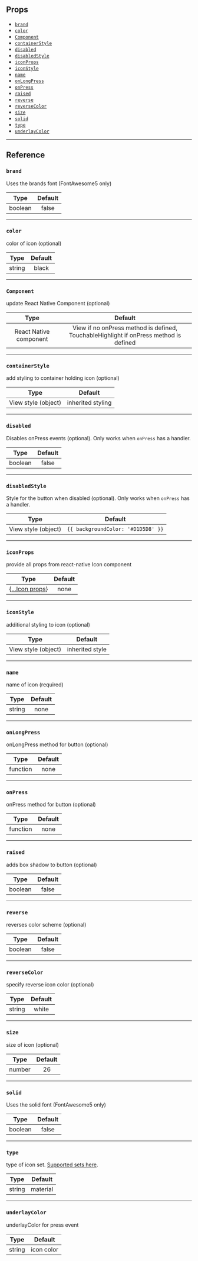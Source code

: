 ## Props

- [`brand`](#brand)
- [`color`](#color)
- [`Component`](#Component)
- [`containerStyle`](#containerstyle)
- [`disabled`](#disabled)
- [`disabledStyle`](#disabledstyle)
- [`iconProps`](#iconprops)
- [`iconStyle`](#iconstyle)
- [`name`](#name)
- [`onLongPress`](#onlongpress)
- [`onPress`](#onpress)
- [`raised`](#raised)
- [`reverse`](#reverse)
- [`reverseColor`](#reversecolor)
- [`size`](#size)
- [`solid`](#solid)
- [`type`](#type)
- [`underlayColor`](#underlaycolor)

---

## Reference

### `brand`

Uses the brands font (FontAwesome5 only)

|  Type   | Default |
| :-----: | :-----: |
| boolean |  false  |

---

### `color`

color of icon (optional)

|  Type  | Default |
| :----: | :-----: |
| string |  black  |

---

### `Component`

update React Native Component (optional)

|          Type          |                                        Default                                        |
| :--------------------: | :-----------------------------------------------------------------------------------: |
| React Native component | View if no onPress method is defined, TouchableHighlight if onPress method is defined |

---

### `containerStyle`

add styling to container holding icon (optional)

|        Type         |      Default      |
| :-----------------: | :---------------: |
| View style (object) | inherited styling |

---

### `disabled`

Disables onPress events (optional). Only works when `onPress` has a handler.

|  Type   | Default |
| :-----: | :-----: |
| boolean |  false  |

---

### `disabledStyle`

Style for the button when disabled (optional). Only works when `onPress` has a
handler.

|        Type         |              Default               |
| :-----------------: | :--------------------------------: |
| View style (object) | `{{ backgroundColor: '#D1D5D8' }}` |

---

### `iconProps`

provide all props from react-native Icon component

|                                          Type                                          | Default |
| :------------------------------------------------------------------------------------: | :-----: |
| {[...Icon props](https://github.com/oblador/react-native-vector-icons#icon-component)} |  none   |

---

### `iconStyle`

additional styling to icon (optional)

|        Type         |     Default     |
| :-----------------: | :-------------: |
| View style (object) | inherited style |

---

### `name`

name of icon (required)

|  Type  | Default |
| :----: | :-----: |
| string |  none   |

---

### `onLongPress`

onLongPress method for button (optional)

|   Type   | Default |
| :------: | :-----: |
| function |  none   |

---

### `onPress`

onPress method for button (optional)

|   Type   | Default |
| :------: | :-----: |
| function |  none   |

---

### `raised`

adds box shadow to button (optional)

|  Type   | Default |
| :-----: | :-----: |
| boolean |  false  |

---

### `reverse`

reverses color scheme (optional)

|  Type   | Default |
| :-----: | :-----: |
| boolean |  false  |

---

### `reverseColor`

specify reverse icon color (optional)

|  Type  | Default |
| :----: | :-----: |
| string |  white  |

---

### `size`

size of icon (optional)

|  Type  | Default |
| :----: | :-----: |
| number |   26    |

---

### `solid`

Uses the solid font (FontAwesome5 only)

|  Type   | Default |
| :-----: | :-----: |
| boolean |  false  |

---

### `type`

type of icon set. [Supported sets here](#available-icon-sets).

|  Type  | Default  |
| :----: | :------: |
| string | material |

---

### `underlayColor`

underlayColor for press event

|  Type  |  Default   |
| :----: | :--------: |
| string | icon color |
